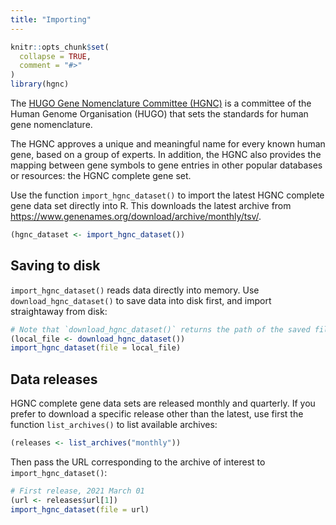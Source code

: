```yaml
---
title: "Importing"
---
```


```r
knitr::opts_chunk$set(
  collapse = TRUE,
  comment = "#>"
)
library(hgnc)
```

The [HUGO Gene Nomenclature Committee (HGNC)](https://www.genenames.org/) is a
committee of the Human Genome Organisation (HUGO) that sets the standards for
human gene nomenclature.

The HGNC approves a unique and meaningful name for every known human gene, based
on a group of experts. In addition, the HGNC also provides the mapping between
gene symbols to gene entries in other popular databases or resources: the HGNC
complete gene set.

Use the function `import_hgnc_dataset()` to import the latest HGNC complete
gene data set directly into R. This downloads the latest archive from
<https://www.genenames.org/download/archive/monthly/tsv/>.

```r
(hgnc_dataset <- import_hgnc_dataset())
```

## Saving to disk

`import_hgnc_dataset()` reads data directly into memory. Use
`download_hgnc_dataset()` to save data into disk first, and import straightaway
from disk:

```r
# Note that `download_hgnc_dataset()` returns the path of the saved file.
(local_file <- download_hgnc_dataset())
import_hgnc_dataset(file = local_file)
```

## Data releases

HGNC complete gene data sets are released monthly and quarterly. If you prefer
to download a specific release other than the latest, use first the function
`list_archives()` to list available archives:

```r
(releases <- list_archives("monthly"))
```

Then pass the URL corresponding to the archive of interest to
`import_hgnc_dataset()`:

```r
# First release, 2021 March 01
(url <- releases$url[1])
import_hgnc_dataset(file = url)
```

